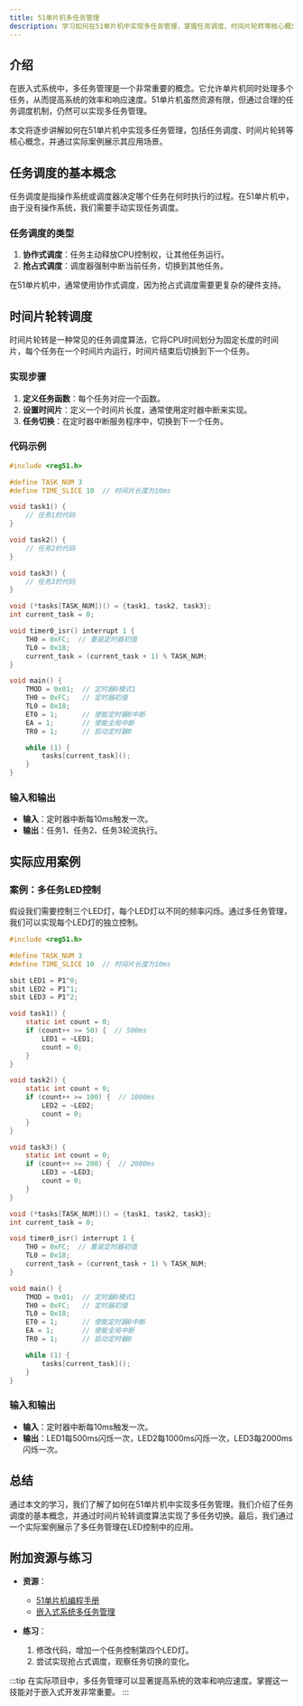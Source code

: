 ```yaml
---
title: 51单片机多任务管理
description: 学习如何在51单片机中实现多任务管理，掌握任务调度、时间片轮转等核心概念，并通过实际案例理解其应用场景。
---
```


## 介绍

在嵌入式系统中，多任务管理是一个非常重要的概念。它允许单片机同时处理多个任务，从而提高系统的效率和响应速度。51单片机虽然资源有限，但通过合理的任务调度机制，仍然可以实现多任务管理。

本文将逐步讲解如何在51单片机中实现多任务管理，包括任务调度、时间片轮转等核心概念，并通过实际案例展示其应用场景。

## 任务调度的基本概念

任务调度是指操作系统或调度器决定哪个任务在何时执行的过程。在51单片机中，由于没有操作系统，我们需要手动实现任务调度。

### 任务调度的类型

1. **协作式调度**：任务主动释放CPU控制权，让其他任务运行。
2. **抢占式调度**：调度器强制中断当前任务，切换到其他任务。

在51单片机中，通常使用协作式调度，因为抢占式调度需要更复杂的硬件支持。

## 时间片轮转调度

时间片轮转是一种常见的任务调度算法，它将CPU时间划分为固定长度的时间片，每个任务在一个时间片内运行，时间片结束后切换到下一个任务。

### 实现步骤

1. **定义任务函数**：每个任务对应一个函数。
2. **设置时间片**：定义一个时间片长度，通常使用定时器中断来实现。
3. **任务切换**：在定时器中断服务程序中，切换到下一个任务。

### 代码示例

```c
#include <reg51.h>

#define TASK_NUM 3
#define TIME_SLICE 10  // 时间片长度为10ms

void task1() {
    // 任务1的代码
}

void task2() {
    // 任务2的代码
}

void task3() {
    // 任务3的代码
}

void (*tasks[TASK_NUM])() = {task1, task2, task3};
int current_task = 0;

void timer0_isr() interrupt 1 {
    TH0 = 0xFC;  // 重装定时器初值
    TL0 = 0x18;
    current_task = (current_task + 1) % TASK_NUM;
}

void main() {
    TMOD = 0x01;  // 定时器0模式1
    TH0 = 0xFC;   // 定时器初值
    TL0 = 0x18;
    ET0 = 1;      // 使能定时器0中断
    EA = 1;       // 使能全局中断
    TR0 = 1;      // 启动定时器0

    while (1) {
        tasks[current_task]();
    }
}
```

### 输入和输出

- **输入**：定时器中断每10ms触发一次。
- **输出**：任务1、任务2、任务3轮流执行。

## 实际应用案例

### 案例：多任务LED控制

假设我们需要控制三个LED灯，每个LED灯以不同的频率闪烁。通过多任务管理，我们可以实现每个LED灯的独立控制。

```c
#include <reg51.h>

#define TASK_NUM 3
#define TIME_SLICE 10  // 时间片长度为10ms

sbit LED1 = P1^0;
sbit LED2 = P1^1;
sbit LED3 = P1^2;

void task1() {
    static int count = 0;
    if (count++ >= 50) {  // 500ms
        LED1 = ~LED1;
        count = 0;
    }
}

void task2() {
    static int count = 0;
    if (count++ >= 100) {  // 1000ms
        LED2 = ~LED2;
        count = 0;
    }
}

void task3() {
    static int count = 0;
    if (count++ >= 200) {  // 2000ms
        LED3 = ~LED3;
        count = 0;
    }
}

void (*tasks[TASK_NUM])() = {task1, task2, task3};
int current_task = 0;

void timer0_isr() interrupt 1 {
    TH0 = 0xFC;  // 重装定时器初值
    TL0 = 0x18;
    current_task = (current_task + 1) % TASK_NUM;
}

void main() {
    TMOD = 0x01;  // 定时器0模式1
    TH0 = 0xFC;   // 定时器初值
    TL0 = 0x18;
    ET0 = 1;      // 使能定时器0中断
    EA = 1;       // 使能全局中断
    TR0 = 1;      // 启动定时器0

    while (1) {
        tasks[current_task]();
    }
}
```

### 输入和输出

- **输入**：定时器中断每10ms触发一次。
- **输出**：LED1每500ms闪烁一次，LED2每1000ms闪烁一次，LED3每2000ms闪烁一次。

## 总结

通过本文的学习，我们了解了如何在51单片机中实现多任务管理。我们介绍了任务调度的基本概念，并通过时间片轮转调度算法实现了多任务切换。最后，我们通过一个实际案例展示了多任务管理在LED控制中的应用。

## 附加资源与练习

- **资源**：
  - [51单片机编程手册](https://example.com)
  - [嵌入式系统多任务管理](https://example.com)

- **练习**：
  1. 修改代码，增加一个任务控制第四个LED灯。
  2. 尝试实现抢占式调度，观察任务切换的变化。

:::tip
在实际项目中，多任务管理可以显著提高系统的效率和响应速度。掌握这一技能对于嵌入式开发非常重要。
:::